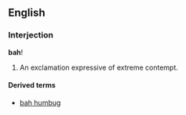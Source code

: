 ==English==
===Interjection===
'''bah'''!

# An exclamation expressive of extreme contempt.

====Derived terms====
*[[bah humbug]]